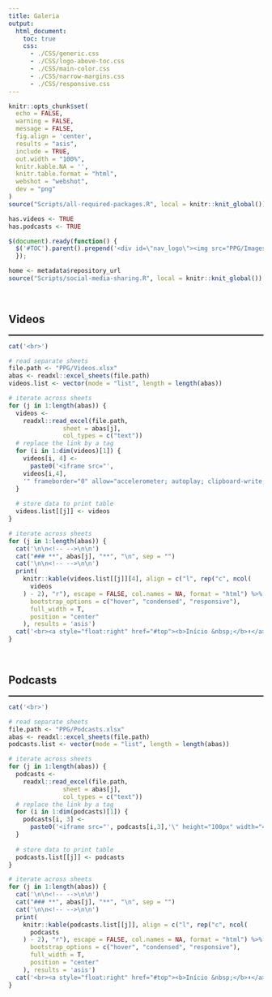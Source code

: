 ```yaml
---
title: Galeria
output:
  html_document:
    toc: true
    css:
      - ./CSS/generic.css
      - ./CSS/logo-above-toc.css
      - ./CSS/main-color.css
      - ./CSS/narrow-margins.css
      - ./CSS/responsive.css
---
```


<!--install and/or load all R packages-->
```r
knitr::opts_chunk$set(
  echo = FALSE,
  warning = FALSE,
  message = FALSE,
  fig.align = 'center',
  results = "asis",
  include = TRUE,
  out.width = "100%",
  knitr.kable.NA = '',
  knitr.table.format = "html",
  webshot = "webshot",
  dev = "png"
)
source("Scripts/all-required-packages.R", local = knitr::knit_global())

has.videos <- TRUE
has.podcasts <- TRUE

```

<!--script for inserting LOGO ABOVE THE TOC-->
```js
$(document).ready(function() {
  $('#TOC').parent().prepend('<div id=\"nav_logo\"><img src="PPG/Images/logo-programa.png"></div>');
  });
```

<!--script for sharing-->
<p align="right">
```r
home <- metadata$repository_url
source("Scripts/social-media-sharing.R", local = knitr::knit_global())
```
</p>

<br>

## **Videos** {#videos .tabset}

<!--script for generating HORIZONTAL LINE-->
<hr style="height:2px;border-width:0;color:black;background-color:black">

```r
cat('<br>')
```

```r
# read separate sheets
file.path <- "PPG/Videos.xlsx"
abas <- readxl::excel_sheets(file.path)
videos.list <- vector(mode = "list", length = length(abas))

# iterate across sheets
for (j in 1:length(abas)) {
  videos <-
    readxl::read_excel(file.path,
               sheet = abas[j],
               col_types = c("text"))
  # replace the link by a tag
  for (i in 1:dim(videos)[1]) {
    videos[i, 4] <-
      paste0('<iframe src="',
    videos[i,4],
    '" frameborder="0" allow="accelerometer; autoplay; clipboard-write; encrypted-media; gyroscope; picture-in-picture; web-share" allowfullscreen style="display: block; margin: 0 auto;"></iframe>') # Added CSS styling to center justify
  }
  
  # store data to print table
  videos.list[[j]] <- videos
}

# iterate across sheets
for (j in 1:length(abas)) {
  cat('\n\n<!-- -->\n\n')
  cat("### **", abas[j], "**", "\n", sep = "")
  cat('\n\n<!-- -->\n\n')
  print(
    knitr::kable(videos.list[[j]][4], align = c("l", rep("c", ncol(
      videos
    ) - 2), "r"), escape = FALSE, col.names = NA, format = "html") %>% kableExtra::kable_styling(
      bootstrap_options = c("hover", "condensed", "responsive"),
      full_width = T,
      position = "center"
    ), results = 'asis')
  cat('<br><a style="float:right" href="#top"><b>Início &nbsp;</b>⬆️</a><br>', "\n\n")
}
```

<br>

## **Podcasts** {#podcasts .tabset}

<!--script for generating HORIZONTAL LINE-->
<hr style="height:2px;border-width:0;color:black;background-color:black">

```r
cat('<br>')
```

```r
# read separate sheets
file.path <- "PPG/Podcasts.xlsx"
abas <- readxl::excel_sheets(file.path)
podcasts.list <- vector(mode = "list", length = length(abas))

# iterate across sheets
for (j in 1:length(abas)) {
  podcasts <-
    readxl::read_excel(file.path,
               sheet = abas[j],
               col_types = c("text"))
  # replace the link by a tag
  for (i in 1:dim(podcasts)[1]) {
    podcasts[i, 3] <-
      paste0('<iframe src="', podcasts[i,3],'\" height="100px" width="400px" frameborder="0" scrolling="no"></iframe>')
  }
  
  # store data to print table
  podcasts.list[[j]] <- podcasts
}

# iterate across sheets
for (j in 1:length(abas)) {
  cat('\n\n<!-- -->\n\n')
  cat("### **", abas[j], "**", "\n", sep = "")
  cat('\n\n<!-- -->\n\n')
  print(
    knitr::kable(podcasts.list[[j]], align = c("l", rep("c", ncol(
      podcasts
    ) - 2), "r"), escape = FALSE, col.names = NA, format = "html") %>% kableExtra::kable_styling(
      bootstrap_options = c("hover", "condensed", "responsive"),
      full_width = T,
      position = "center"
    ), results = 'asis')
  cat('<br><a style="float:right" href="#top"><b>Início &nbsp;</b>⬆️</a><br>', "\n\n")
}
```

<br>
